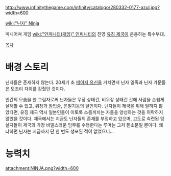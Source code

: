 http://www.infinitythegame.com/infinity/catalogo/280332-0177-azul.jpg?width=600

[[wiki:"닌자" Ninja]]

미니어쳐 게임 [[wiki:"인피니티(게임)" 인피니티]]의 진영 [[유징 제국]]이 운용하는 특수부대.

[[목차]]
= 배경 스토리 =
닌자들은 존재하지 않는다. 20세기 초 [[메이지 유신]]을 거치면서 닌자 일족과 닌자 가문들은 모조리 자취를 감췄던 것이다.

인간의 모습을 한 그림자로써 닌자들은 무장 상태건, 비무장 상태건 간에 사람을 손쉽게 살해할 수 있고, 위장과 잠입술, 은밀기동의 달인이다. 닌자들이 제국을 위해 일하지 않았다면, 유징 제국 역시 일본인들이 이토록 소름끼치는 자들을 양성하는 것을 허락하지 않았을 것이다. 제국에서는 지금도 닌자들의 존재를 부정하고 있으며, 고도로 숙련된 암살자들이 제국의 가장 비밀스러운 임무를 수행한다는 루머는 그저 뜬소문일 뿐이다. 왜냐하면 닌자는 지금까지 단 한 번도 생포된 적이 없었으니…


= 능력치 =
attachment:NINJA.png?width=600
